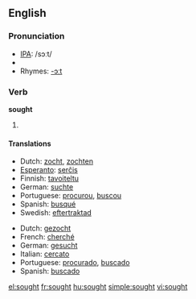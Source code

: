 ==English==

=== Pronunciation ===
*[[w:IPA|IPA]]: /sɔːt/
*{{audio|en-us-sought.ogg|Audio (US)}}
*Rhymes: [[Rhymes:English:-ɔːt|-ɔːt]]

=== Verb ===
'''sought'''

# {{past of|[[seek]]}}

==== Translations ====
{{trans-top|simple past tense}}
*Dutch: [[zocht]], [[zochten]]
*[[Esperanto]]: [[serĉis]]
*Finnish: [[tavoiteltu]]
*German: [[suchte]]<!-- this is just 1ps -->
*Portuguese: [[procurou]], [[buscou]]
*Spanish: [[busqué]]<!-- this is just 1ps -->
*Swedish: [[eftertraktad]]
{{trans-mid}}
{{trans-bottom}}
{{trans-top|[[past participle]]}}
*Dutch: [[gezocht]]
*French: [[cherché]]
*German: [[gesucht]]
*Italian: [[cercato]]
*Portuguese: [[procurado]], [[buscado]]
*Spanish: [[buscado]]
{{trans-mid}}
{{trans-bottom}}
[[el:sought]]
[[fr:sought]]
[[hu:sought]]
[[simple:sought]]
[[vi:sought]]